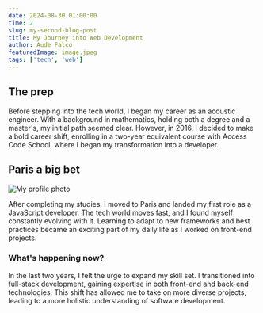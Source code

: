 ```yaml
---
date: 2024-08-30 01:00:00
time: 2
slug: my-second-blog-post
title: My Journey into Web Development
author: Aude Falco
featuredImage: image.jpeg
tags: ['tech', 'web']
---
```


## The prep

Before stepping into the tech world, I began my career as an acoustic engineer. With a background in mathematics, holding both a degree and a master's, my initial path seemed clear. However, in 2016, I decided to make a bold career shift, enrolling in a two-year equivalent course with Access Code School, where I began my transformation into a developer.

## Paris a big bet

![My profile photo](profile.jpg)

After completing my studies, I moved to Paris and landed my first role as a JavaScript developer. The tech world moves fast, and I found myself constantly evolving with it. Learning to adapt to new frameworks and best practices became an exciting part of my daily life as I worked on front-end projects.

### What's happening now?

In the last two years, I felt the urge to expand my skill set. I transitioned into full-stack development, gaining expertise in both front-end and back-end technologies. This shift has allowed me to take on more diverse projects, leading to a more holistic understanding of software development.
